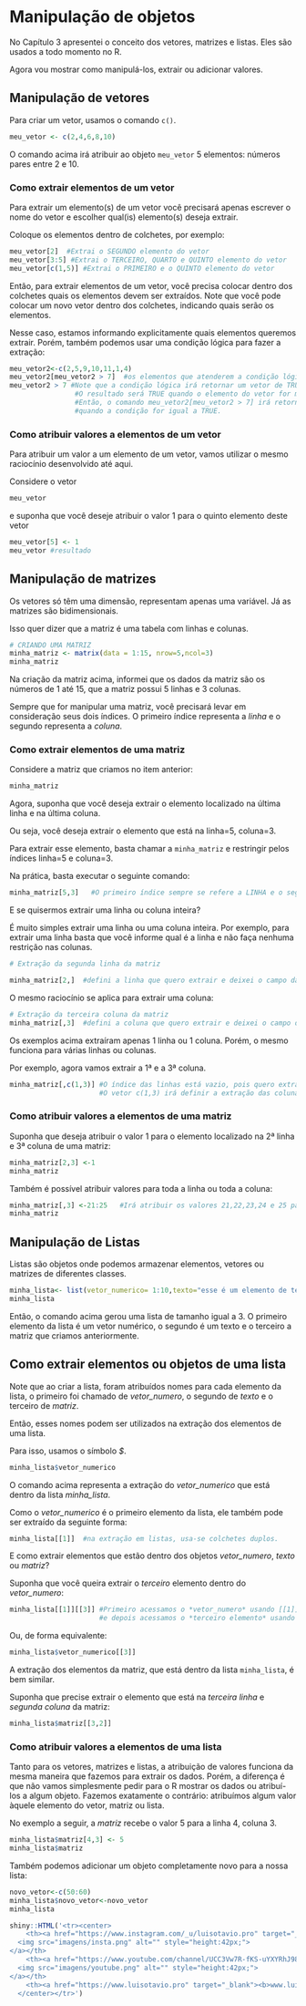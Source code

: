 # Manipulação de objetos

No Capítulo 3 apresentei o conceito dos vetores, matrizes e listas. Eles são usados a todo momento no R.

Agora vou mostrar como manipulá-los, extrair ou adicionar valores.

## Manipulação de vetores

Para criar um vetor, usamos o comando ```c()```.

```r
meu_vetor <- c(2,4,6,8,10) 
```

O comando acima irá atribuir ao objeto ```meu_vetor``` 5 elementos: números pares entre 2 e 10.

### Como extrair elementos de um vetor

Para extrair um elemento(s) de um vetor você precisará apenas escrever o nome do vetor e escolher qual(is) elemento(s) deseja extrair.

Coloque os elementos dentro de colchetes, por exemplo:

```r
meu_vetor[2]  #Extrai o SEGUNDO elemento do vetor
meu_vetor[3:5] #Extrai o TERCEIRO, QUARTO e QUINTO elemento do vetor
meu_vetor[c(1,5)] #Extrai o PRIMEIRO e o QUINTO elemento do vetor
```

Então, para extrair elementos de um vetor, você precisa colocar dentro dos colchetes quais os elementos devem ser extraídos. Note que você pode colocar um novo vetor dentro dos colchetes, indicando quais serão os elementos.

Nesse caso, estamos informando explicitamente quais elementos queremos extrair. Porém, também podemos usar uma condição lógica para fazer a extração:

```r
meu_vetor2<-c(2,5,9,10,11,1,4)
meu_vetor2[meu_vetor2 > 7]  #os elementos que atenderem a condição lógica serão extraídos.
meu_vetor2 > 7 #Note que a condição lógica irá retornar um vetor de TRUE ou FALSE.
                #O resultado será TRUE quando o elemento do vetor for maior que 7 e FALSE no caso contrário.
                #Então, o comando meu_vetor2[meu_vetor2 > 7] irá retornar os elementos correspondentes
                #quando a condição for igual a TRUE.
```

### Como atribuir valores a elementos de um vetor

Para atribuir um valor a um elemento de um vetor, vamos utilizar o mesmo raciocínio desenvolvido até aqui.

Considere o vetor 

```r
meu_vetor
```

e suponha que você deseje atribuir o valor 1 para o quinto elemento deste vetor

```r
meu_vetor[5] <- 1
meu_vetor #resultado
```


## Manipulação de matrizes

Os vetores só têm uma dimensão, representam apenas uma variável. Já as matrizes são bidimensionais. 

Isso quer dizer que a matriz é uma tabela com linhas e colunas. 

```r
# CRIANDO UMA MATRIZ
minha_matriz <- matrix(data = 1:15, nrow=5,ncol=3)
minha_matriz
```

Na criação da matriz acima, informei que os dados da matriz são os números de 1 até 15, que a matriz possui 5 linhas e 3 colunas.

Sempre que for manipular uma matriz, você precisará levar em consideração seus dois índices. O primeiro índice representa a *linha* e o segundo representa a *coluna*.

### Como extrair elementos de uma matriz 

Considere a matriz que criamos no item anterior:

```r
minha_matriz
```

Agora, suponha que você deseja extrair o elemento localizado na última linha e na última coluna. 

Ou seja, você deseja extrair o elemento que está na linha=5, coluna=3.

Para extrair esse elemento, basta chamar a ```minha_matriz``` e restringir pelos índices linha=5 e coluna=3.

Na prática, basta executar o seguinte comando:

```r
minha_matriz[5,3]   #O primeiro índice sempre se refere a LINHA e o segundo sempre se refere a COLUNA.
```

E se quisermos extrair uma linha ou coluna inteira?

É muito simples extrair uma linha ou uma coluna inteira. Por exemplo, para extrair uma linha basta que você informe qual é a linha e não faça nenhuma restrição nas colunas.

```r
# Extração da segunda linha da matriz

minha_matriz[2,]  #defini a linha que quero extrair e deixei o campo das colunas em branco.
```

O mesmo raciocínio se aplica para extrair uma coluna:
```r
# Extração da terceira coluna da matriz
minha_matriz[,3]  #defini a coluna que quero extrair e deixei o campo das linhas em branco.
```

Os exemplos acima extraíram apenas 1 linha ou 1 coluna. Porém, o mesmo funciona para várias linhas ou colunas.

Por exemplo, agora vamos extrair a 1ª e a 3ª coluna.
```r
minha_matriz[,c(1,3)] #O índice das linhas está vazio, pois quero extrair todas as linhas.
                      #O vetor c(1,3) irá definir a extração das colunas 1 e 3. 
```

### Como atribuir valores a elementos de uma matriz

Suponha que deseja atribuir o valor 1 para o elemento localizado na 2ª linha e 3ª coluna de uma matriz:

```r
minha_matriz[2,3] <-1
minha_matriz
```

Também é possível atribuir valores para toda a linha ou toda a coluna:

```r
minha_matriz[,3] <-21:25   #Irá atribuir os valores 21,22,23,24 e 25 para a terceira coluna da matriz
minha_matriz
```

## Manipulação de Listas

Listas são objetos onde podemos armazenar elementos, vetores ou matrizes de diferentes classes.

```r
minha_lista<- list(vetor_numerico= 1:10,texto="esse é um elemento de texto",matriz=minha_matriz)
minha_lista
```

Então, o comando acima gerou uma lista de tamanho igual a 3. O primeiro elemento da lista é um vetor numérico, o segundo é um texto e o terceiro a matriz que criamos anteriormente.

## Como extrair elementos ou objetos de uma lista

Note que ao criar a lista, foram atribuídos nomes para cada elemento da lista, o primeiro foi chamado de *vetor_numero*, o segundo de *texto* e o terceiro de *matriz*.

Então, esses nomes podem ser utilizados na extração dos elementos de uma lista.

Para isso, usamos o símbolo *$*. 

```r
minha_lista$vetor_numerico
```

O comando acima representa a extração do *vetor_numerico* que está dentro da lista *minha_lista*.

Como o *vetor_numerico* é o primeiro elemento da lista, ele também pode ser extraído da seguinte forma:

```r
minha_lista[[1]]  #na extração em listas, usa-se colchetes duplos.
```

E como extrair elementos que estão dentro dos objetos *vetor_numero*, *texto* ou *matriz*?

Suponha que você queira extrair o *terceiro* elemento dentro do *vetor_numero*:

```r
minha_lista[[1]][[3]] #Primeiro acessamos o *vetor_numero* usando [[1]]
                      #e depois acessamos o *terceiro elemento* usando [[3]]
```

Ou, de forma equivalente:
```r
minha_lista$vetor_numerico[[3]]
```

A extração dos elementos da matriz, que está dentro da lista ```minha_lista```, é bem similar.

Suponha que precise extrair o elemento que está na *terceira linha* e *segunda coluna* da matriz:

```r
minha_lista$matriz[[3,2]]
```

### Como atribuir valores a elementos de uma lista

Tanto para os vetores, matrizes e listas, a atribuição de valores funciona da mesma maneira que fazemos para extrair os dados. Porém, a diferença é que não vamos simplesmente pedir para o R mostrar os dados ou atribuí-los a algum objeto. Fazemos exatamente o contrário: atribuímos algum valor àquele elemento do vetor, matriz ou lista.

No exemplo a seguir, a *matriz* recebe o valor 5 para a linha 4, coluna 3.
```r
minha_lista$matriz[4,3] <- 5
minha_lista$matriz
```

Também podemos adicionar um objeto completamente novo para a nossa lista:

```r
novo_vetor<-c(50:60)
minha_lista$novo_vetor<-novo_vetor
minha_lista
```

```r
shiny::HTML('<tr><center>
    <th><a href="https://www.instagram.com/_u/luisotavio.pro" target="_blank">
  <img src="imagens/insta.png" alt="" style="height:42px;">
</a></th>
    <th><a href="https://www.youtube.com/channel/UCC3Vw7R-fKS-uYXYRhJ983A" target="_blank">
  <img src="imagens/youtube.png" alt="" style="height:42px;">
</a></th>
    <th><a href="https://www.luisotavio.pro" target="_blank"><b>www.luisotavio.pro</b></a></th>
  </center></tr>')
```